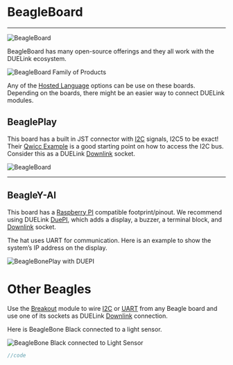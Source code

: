 # BeagleBoard

---

![BeagleBoard](pathname:///img/beagleboard-logo.png)

BeagleBoard has many open-source offerings and they all work with the DUELink ecosystem.

![BeagleBoard Family of Products](pathname:///img/beagleboard-family.png)

Any of the [Hosted Language](../language/intro) options can be use on these boards. Depending on the boards, there might be an easier way to connect DUELink modules.

## BeaglePlay

This board has a built in JST connector with [I2C](../interface/i2c) signals, I2C5 to be exact! Their [Qwicc Example](https://docs.beagleboard.org/boards/beagleplay/demos-and-tutorials/using-qwiic.html#beagleplay-qwiic) is a good starting point on how to access the I2C bus. Consider this as a DUELink [Downlink](../interface/downlink) socket.

![BeagleBoard](pathname:///img/beagleplay-jst.png)

---

## BeagleY-AI

This board has a [Raspberry PI](raspberry-pi) compatible footprint/pinout. We recommend using DUELink [DuePI](../catalog/accessory/duepi), which adds a display, a buzzer, a terminal block, and [Downlink](../interface/downlink) socket.

The hat uses UART for communication. Here is an example to show the system’s IP address on the display.

![BeagleBonePlay with DUEPI](pathname:///img/beagleplay-duepi.gif)

# Other Beagles

Use the [Breakout](../catalog/accessory/breakout) module to wire [I2C](../interface/i2c) or [UART](../interface/uart) from any Beagle board and use one of its sockets as DUELink [Downlink](../interface/downlink) connection.

Here is BeagleBone Black connected to a light sensor.

![BeagleBone Black connected to Light Sensor](pathname:///img/bbb-breakout-light.png)

```cpp
//code
```
